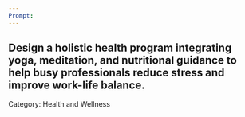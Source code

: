 ```yaml
---
Prompt:
---
```

Design a holistic health program integrating yoga, meditation, and nutritional guidance to help busy professionals reduce stress and improve work-life balance.
---
Category: Health and Wellness
